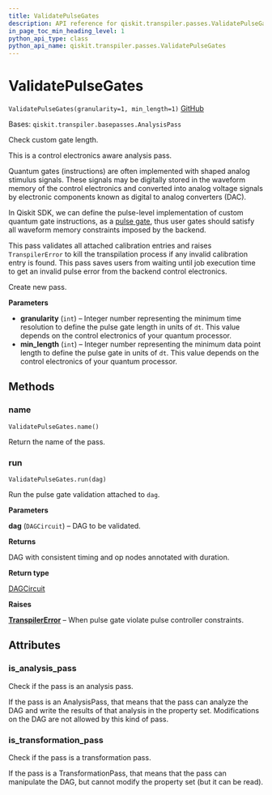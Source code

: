 ```yaml
---
title: ValidatePulseGates
description: API reference for qiskit.transpiler.passes.ValidatePulseGates
in_page_toc_min_heading_level: 1
python_api_type: class
python_api_name: qiskit.transpiler.passes.ValidatePulseGates
---
```


# ValidatePulseGates

<span id="qiskit.transpiler.passes.ValidatePulseGates" />

`ValidatePulseGates(granularity=1, min_length=1)` [GitHub](https://github.com/qiskit/qiskit/tree/stable/0.20/qiskit/transpiler/passes/scheduling/alignments/pulse_gate_validation.py "view source code")

Bases: `qiskit.transpiler.basepasses.AnalysisPass`

Check custom gate length.

This is a control electronics aware analysis pass.

Quantum gates (instructions) are often implemented with shaped analog stimulus signals. These signals may be digitally stored in the waveform memory of the control electronics and converted into analog voltage signals by electronic components known as digital to analog converters (DAC).

In Qiskit SDK, we can define the pulse-level implementation of custom quantum gate instructions, as a [pulse gate](https://qiskit.org/documentation/tutorials/circuits_advanced/05_pulse_gates.html), thus user gates should satisfy all waveform memory constraints imposed by the backend.

This pass validates all attached calibration entries and raises `TranspilerError` to kill the transpilation process if any invalid calibration entry is found. This pass saves users from waiting until job execution time to get an invalid pulse error from the backend control electronics.

Create new pass.

**Parameters**

*   **granularity** (`int`) – Integer number representing the minimum time resolution to define the pulse gate length in units of `dt`. This value depends on the control electronics of your quantum processor.
*   **min\_length** (`int`) – Integer number representing the minimum data point length to define the pulse gate in units of `dt`. This value depends on the control electronics of your quantum processor.

## Methods

### name

<span id="qiskit.transpiler.passes.ValidatePulseGates.name" />

`ValidatePulseGates.name()`

Return the name of the pass.

### run

<span id="qiskit.transpiler.passes.ValidatePulseGates.run" />

`ValidatePulseGates.run(dag)`

Run the pulse gate validation attached to `dag`.

**Parameters**

**dag** (`DAGCircuit`) – DAG to be validated.

**Returns**

DAG with consistent timing and op nodes annotated with duration.

**Return type**

[DAGCircuit](qiskit.dagcircuit.DAGCircuit "qiskit.dagcircuit.DAGCircuit")

**Raises**

[**TranspilerError**](qiskit.transpiler.TranspilerError "qiskit.transpiler.TranspilerError") – When pulse gate violate pulse controller constraints.

## Attributes

<span id="qiskit.transpiler.passes.ValidatePulseGates.is_analysis_pass" />

### is\_analysis\_pass

Check if the pass is an analysis pass.

If the pass is an AnalysisPass, that means that the pass can analyze the DAG and write the results of that analysis in the property set. Modifications on the DAG are not allowed by this kind of pass.

<span id="qiskit.transpiler.passes.ValidatePulseGates.is_transformation_pass" />

### is\_transformation\_pass

Check if the pass is a transformation pass.

If the pass is a TransformationPass, that means that the pass can manipulate the DAG, but cannot modify the property set (but it can be read).

